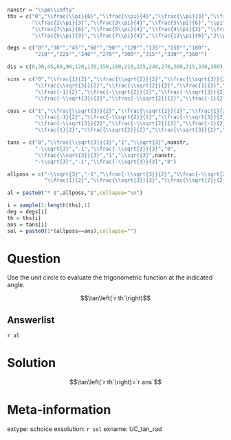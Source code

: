 ```r
nanstr = "\\pm\\infty"
ths = c("0","\\frac{\\pi}{6}","\\frac{\\pi}{4}","\\frac{\\pi}{3}","\\frac{\\pi}{2}",
        "\\frac{2\\pi}{3}","\\frac{3\\pi}{4}","\\frac{5\\pi}{6}","\\pi",
        "\\frac{7\\pi}{6}","\\frac{5\\pi}{4}","\\frac{4\\pi}{3}","\\frac{3\\pi}{2}",
        "\\frac{5\\pi}{3}","\\frac{7\\pi}{4}","\\frac{11\\pi}{6}","2\\pi")

degs = c("0°","30°","45°","60°","90°","120°","135°","150°","180°",
         "210°","225°","240°","270°","300°","315°","330°","360°")

dis = c(0,30,45,60,90,120,135,150,180,210,225,240,270,300,315,330,360)

sins = c("0","\\frac{1}{2}","\\frac{\\sqrt{2}}{2}","\\frac{\\sqrt{3}}{2}","1",
         "\\frac{\\sqrt{3}}{2}","\\frac{\\sqrt{2}}{2}","\\frac{1}{2}","0",
         "\\frac{-1}{2}","\\frac{-\\sqrt{2}}{2}","\\frac{-\\sqrt{3}}{2}","-1",
         "\\frac{-\\sqrt{3}}{2}","\\frac{-\\sqrt{2}}{2}","\\frac{-1}{2}","0")

coss = c("1","\\frac{\\sqrt{3}}{2}","\\frac{\\sqrt{2}}{2}","\\frac{1}{2}","0",
         "\\frac{-1}{2}","\\frac{-\\sqrt{2}}{2}","\\frac{-\\sqrt{3}}{2}","-1",
         "\\frac{-\\sqrt{3}}{2}","\\frac{-\\sqrt{2}}{2}","\\frac{-1}{2}","0",
         "\\frac{1}{2}","\\frac{\\sqrt{2}}{2}","\\frac{\\sqrt{3}}{2}","1")

tans = c("0","\\frac{\\sqrt{3}}{3}","1","\\sqrt{3}",nanstr,
         "-\\sqrt{3}","-1","\\frac{-\\sqrt{3}}{3}","0",
         "\\frac{\\sqrt{3}}{3}","1","\\sqrt{3}",nanstr,
         "-\\sqrt{3}","-1","\\frac{-\\sqrt{3}}{3}","0")

allposs = c("-\\sqrt{3}","-1","\\frac{-\\sqrt{3}}{2}","\\frac{-\\sqrt{2}}{2}","\\frac{-\\sqrt{3}}{3}","\\frac{-1}{2}","0",
            "\\frac{1}{2}","\\frac{\\sqrt{3}}{3}","\\frac{\\sqrt{2}}{2}","\\frac{\\sqrt{3}}{2}","1","\\sqrt{3}",nanstr)

al = paste0("* $",allposs,"$",collapse="\n")

i = sample(1:length(ths),1)
deg = degs[i]
th = ths[i]
ans = tans[i]
sol = paste0(1*(allposs==ans),collapse="")

```

Question
========

Use the unit circle to evaluate the trigonometric function at the indicated angle.

$$\tan\left(`r th`\right)$$

Answerlist
--------

`r al`


Solution
========

$$\tan\left(`r th`\right)=`r ans`$$

Meta-information
============
extype: schoice
exsolution: `r sol`
exname: UC_tan_rad